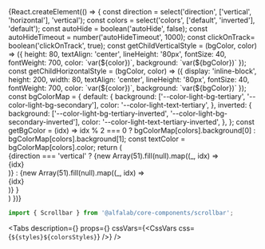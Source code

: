 

<Meta title='Компоненты/Scrollbar' component={Scrollbar} />

<!-- Canvas -->

<Story name='Scrollbar'>
    {React.createElement(() => {
        const direction = select('direction', ['vertical', 'horizontal'], 'vertical');
        const colors = select('colors', ['default', 'inverted'], 'default');
        const autoHide = boolean('autoHide', false);
        const autoHideTimeout = number('autoHideTimeout', 1000);
        const clickOnTrack= boolean('clickOnTrack', true);
        const getChildVerticalStyle = (bgColor, color) => ({
            height: 80,
            textAlign: 'center',
            lineHeight: '80px',
            fontSize: 40,
            fontWeight: 700,
            color: `var(${color})`,
            background: `var(${bgColor})`
        });
        const getChildHorizontalStyle = (bgColor, color) => ({
            display: 'inline-block',
            height: 200,
            width: 80,
            textAlign: 'center',
            lineHeight: '80px',
            fontSize: 40,
            fontWeight: 700,
            color: `var(${color})`,
            background: `var(${bgColor})`
        });
        const bgColorMap = {
            default: {
                background: ['--color-light-bg-tertiary', '--color-light-bg-secondary'],
                color: '--color-light-text-tertiary',
            },
            inverted: {
                background: ['--color-light-bg-tertiary-inverted', '--color-light-bg-secondary-inverted'],
                color: '--color-light-text-tertiary-inverted',
            },
        };
        const getBgColor = (idx) => idx % 2 === 0 ? bgColorMap[colors].background[0] : bgColorMap[colors].background[1];
        const textColor = bgColorMap[colors].color;
        return (
            <div style={{
                backgroundColor: colors === 'inverted' ? 'var(--color-light-bg-primary-inverted)' : 'transparent',
                padding: '8px',
                position: 'absolute',
                top: 0,
                left: 0,
                right: 0,
                bottom: 0,
            }}>
                {direction === 'vertical' ?
                    <Scrollbar
                        style={{height: 200, width: 1000}}
                        autoHide={autoHide}
                        colors={colors}
                        autoHideTimeout={autoHideTimeout}
                        clickOnTrack={clickOnTrack}
                    >
                        {new Array(51).fill(null).map((_, idx) => <div key={idx} style={getChildVerticalStyle(getBgColor(idx), textColor)}>{idx}</div>)}
                    </Scrollbar> :
                    <Scrollbar
                        style={{height: 200, width: 1000, whiteSpace: 'nowrap'}}
                        autoHide={autoHide}
                        colors={colors}
                        autoHideTimeout={autoHideTimeout}
                        clickOnTrack={clickOnTrack}
                    >
                        {new Array(51).fill(null).map((_, idx) => <div key={idx} style={getChildHorizontalStyle(getBgColor(idx), textColor)}>{idx}</div>)}
                    </Scrollbar>
                }
            </div>
        )
    })}
</Story>

<!-- Docs -->

<ComponentHeader
    name='Scrollbar'
    version={version}
    package='@alfalab/core-components/scrollbar'
    stage={1}
/>


```jsx
import { Scrollbar } from '@alfalab/core-components/scrollbar';
```

<Tabs
    description={<Description />}
    props={<Props of={Scrollbar} />}
    cssVars={<CssVars css={`${styles}${colorsStyles}`} />}
/>
